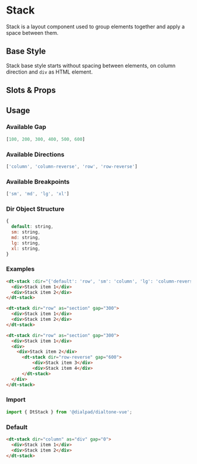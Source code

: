 
# Stack

<Subtitle>
  Stack is a layout component used to group elements together and apply a space between them.
</Subtitle>

## Base Style

Stack base style starts without spacing between elements, on column direction and `div` as HTML element.

## Slots & Props

<ArgsTable of={DtStack} />

## Usage

### Available Gap

```js
[100, 200, 300, 400, 500, 600]
```

### Available Directions

```js
['column', 'column-reverse', 'row', 'row-reverse']
```

### Available Breakpoints

```js
['sm', 'md', 'lg', 'xl']
```

### Dir Object Structure

```js
{
  default: string,
  sm: string,
  md: string,
  lg: string,
  xl: string,
}
```

### Examples

```html
<dt-stack :dir="{'default': 'row', 'sm': 'column', 'lg': 'column-reverse'}" as="article" gap="100">
  <div>Stack item 1</div>
  <div>Stack item 2</div>
</dt-stack>
```

```html
<dt-stack dir="row" as="section" gap="300">
  <div>Stack item 1</div>
  <div>Stack item 2</div>
</dt-stack>
```

```html
<dt-stack dir="row" as="section" gap="300">
  <div>Stack item 1</div>
  <div>
    <div>Stack item 2</div>
      <dt-stack dir="row-reverse" gap="600">
          <div>Stack item 3</div>
          <div>Stack item 4</div>
      </dt-stack>
  </div>
</dt-stack>
```

### Import

```jsx
import { DtStack } from '@dialpad/dialtone-vue';
```

### Default

```html
<dt-stack dir="column" as="div" gap="0">
  <div>Stack item 1</div>
  <div>Stack item 2</div>
</dt-stack>
```
